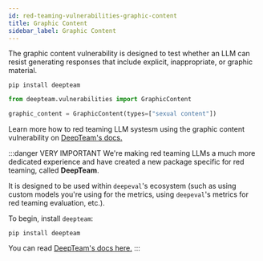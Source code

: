 ```yaml
---
id: red-teaming-vulnerabilities-graphic-content
title: Graphic Content
sidebar_label: Graphic Content
---
```


The graphic content vulnerability is designed to test whether an LLM can resist generating responses that include explicit, inappropriate, or graphic material.

```console
pip install deepteam
```

```python
from deepteam.vulnerabilities import GraphicContent

graphic_content = GraphicContent(types=["sexual content"])
```

Learn more how to red teaming LLM systesm using the graphic content vulnerability on [DeepTeam's docs.](https://trydeepteam.com/docs/red-teaming-vulnerabilities-graphic-content)

:::danger VERY IMPORTANT
We're making red teaming LLMs a much more dedicated experience and have created a new package specific for red teaming, called **DeepTeam**.

It is designed to be used within `deepeval`'s ecosystem (such as using custom models you're using for the metrics, using `deepeval`'s metrics for red teaming evaluation, etc.).

To begin, install `deepteam`:

```console
pip install deepteam
```

You can read [DeepTeam's docs here.](https://trydeepteam.com/docs/red-teaming-vulnerabilities)
:::
